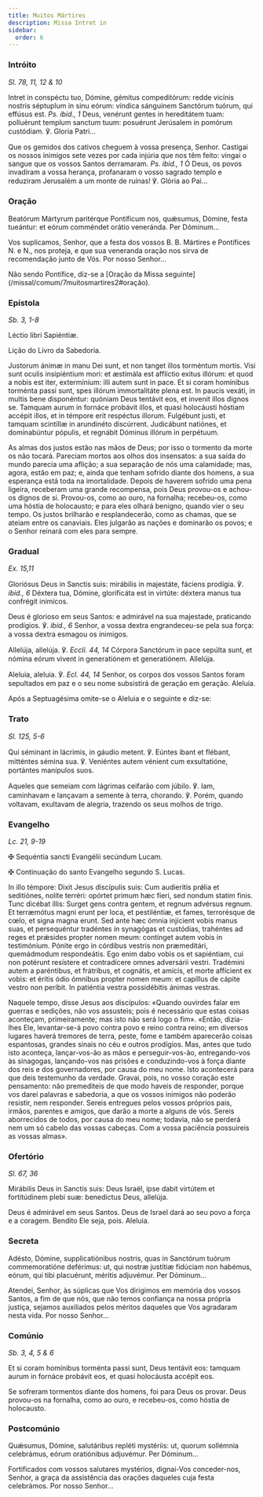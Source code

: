 ```yaml
---
title: Muitos Mártires
description: Missa Intret in
sidebar:
  order: 6
---
```


### Intróito

<em>Sl. 78, 11, 12 & 10</em>

<div class="side-by-side not-content">

Intret in conspéctu tuo, Dómine, gémitus compeditórum: redde vicínis nostris séptuplum in sinu eórum: víndica sánguinem Sanctórum tuórum, qui effúsus est. <em>Ps. ibid., 1</em> Deus, venérunt gentes in hereditátem tuam: polluérunt templum sanctum tuum: posuérunt Jerúsalem in pomórum custódiam. ℣. Gloria Patri...

Que os gemidos dos cativos cheguem à vossa presença, Senhor. Castigai os nossos inimigos sete vezes por cada injúria que nos têm feito: vingai o sangue que os vossos Santos derramaram. <em>Ps. ibid., 1</em> Ó Deus, os povos invadiram a vossa herança, profanaram o vosso sagrado templo e reduziram Jerusalém a um monte de ruínas! ℣. Glória ao Pai...

</div>

### Oração

<div class="side-by-side not-content">

Beatórum Mártyrum paritérque Pontíficum nos, quǽsumus, Dómine, festa tueántur: et eórum comméndet orátio veneránda. Per Dóminum...

Vos suplicamos, Senhor, que a festa dos vossos B. B. Mártires e Pontífices <span class="text-red-500">N.</span> e <span class="text-red-500">N.</span>, nos proteja, e que sua veneranda oração nos sirva de recomendação junto de Vós. Por nosso Senhor...

</div>

<aside>
  Não sendo Pontífice, diz-se a [Oração da Missa
  seguinte](/missal/comum/7muitosmartires2#oração).
</aside>

### Epístola

<em>Sb. 3, 1-8</em>

<div class="side-by-side not-content">

Léctio libri Sapiéntiæ.

Lição do Livro da Sabedoria.

Justorum ánimæ in manu Dei sunt, et non tanget illos torméntum mortis. Visi sunt oculis insipiéntium mori: et æstimála est afflíctio exitus illórum: et quod a nobis est iter, extermínium: illi autem sunt in pace. Et si coram homínibus torménta passi sunt, spes illórum immortalitáte plena est. In paucis vexáti, in multis bene disponéntur: quóniam Deus tentávit eos, et invenit illos dignos se. Tamquam aurum in fornáce probávit illos, et quasi holocáusti hóstiam accépit illos, et in témpore erit respéctus illorum. Fulgébunt justi, et tamquam scintíllæ in arundinéto discúrrent. Judicábunt natiónes, et dominabúntur pópulis, et regnábit Dóminus illórum in perpétuum.

As almas dos justos estão nas mãos de Deus; por isso o tormento da morte os não tocará. Pareciam mortos aos olhos dos insensatos: a sua saída do mundo parecia uma aflição; a sua separação de nós uma calamidade; mas, agora, estão em paz; e, ainda que tenham sofrido diante dos homens, a sua esperança está toda na imortalidade. Depois de haverem sofrido uma pena ligeira, receberam uma grande recompensa, pois Deus provou-os e achou-os dignos de si. Provou-os, como ao ouro, na fornalha; recebeu-os, como uma hóstia de holocausto; e para eles olhará benigno, quando vier o seu tempo. Os justos brilharão e resplandecerão, como as chamas, que se ateiam entre os canaviais. Eles julgarão as nações e dominarão os povos; e o Senhor reinará com eles para sempre.

</div>

### Gradual

<em>Ex. 15,11</em>

<div class="side-by-side not-content">

Gloriósus Deus in Sanctis suis: mirábilis in majestáte, fáciens prodígia. ℣. <em>ibid., 6</em> Déxtera tua, Dómine, glorificáta est in virtúte: déxtera manus tua confrégit inimícos.

Deus é glorioso em seus Santos: e admirável na sua majestade, praticando prodígios. ℣. <em>ibid., 6</em> Senhor, a vossa dextra engrandeceu-se pela sua força: a vossa dextra esmagou os inimigos.

Allelúja, allelúja. ℣. <em>Eccli. 44, 14</em> Córpora Sanctórum in pace sepúlta sunt, et nómina eórum vivent in generatiónem et generatiónem. Allelúja.

Aleluia, aleluia. ℣. <em>Ecl. 44, 14</em> Senhor, os corpos dos vossos Santos foram sepultados em paz e o seu nome subsistirá de geração em geração. Aleluia.

</div>

<aside>Após a Septuagésima omite-se o Aleluia e o seguinte e diz-se:</aside>

### Trato

<em>Sl. 125, 5-6</em>

<div class="side-by-side not-content">

Qui séminant in lácrimis, in gáudio metent. ℣. Eúntes ibant et flébant, mitténtes sémina sua. ℣. Veniéntes autem vénient cum exsultatióne, portántes manípulos suos.

Aqueles que semeiam com lágrimas ceifarão com júbilo. ℣. Iam, caminhavam e lançavam a semente à terra, chorando. ℣. Porém, quando voltavam, exultavam de alegria, trazendo os seus molhos de trigo.

</div>

### Evangelho

<em>Lc. 21, 9-19</em>

<div class="side-by-side not-content">

<span class="cross text-red-500">✠</span> Sequéntia sancti Evangélii secúndum Lucam.

<span class="cross text-red-500">✠</span> Continuação do santo Evangelho segundo S. Lucas.

In illo témpore: Dixit Jesus discípulis suis: Cum audieritis prǿlia et seditiónes, nolíte terréri: opórtet primum hæc fíeri, sed nondum statim finis. Tunc dicébat illis: Surget gens contra gentem, et regnum advérsus regnum. Et terræmótus magni erunt per loca, et pestiléntiæ, et fames, terrorésque de cœlo, et signa magna erunt. Sed ante hæc ómnia injícient vobis manus suas, et persequéntur tradéntes in synagógas et custódias, trahéntes ad reges et prǽsides propter nomen meum: contínget autem vobis in testimónium. Pónite ergo in córdibus vestris non præmeditári, quemádmodum respondeátis. Ego enim dabo vobis os et sapiéntiam, cui non potérunt resístere et contradícere omnes adversárii vestri. Tradémini autem a paréntibus, et frátribus, et cognátis, et amícis, et morte affícient ex vobis: et éritis ódio ómnibus propter nomen meum: et capíllus de cápite vestro non períbit. In patiéntia vestra possidébitis ánimas vestras.

Naquele tempo, disse Jesus aos discípulos: «Quando ouvirdes falar em guerras e sedições, não vos assusteis; pois é necessário que estas coisas aconteçam, primeiramente; mas isto não será logo o fim». «Então, dizia-lhes Ele, levantar-se-á povo contra povo e reino contra reino; em diversos lugares haverá tremores de terra, peste, fome e também aparecerão coisas espantosas, grandes sinais no céu e outros prodígios. Mas, antes que tudo isto aconteça, lançar-vos-ão as mãos e perseguir-vos-ão, entregando-vos às sinagogas, lançando-vos nas prisões e conduzindo-vos à força diante dos reis e dos governadores, por causa do meu nome. Isto acontecerá para que deis testemunho da verdade. Gravai, pois, no vosso coração este pensamento: não premediteis de que modo haveis de responder, porque vos darei palavras e sabedoria, a que os vossos inimigos não poderão resistir, nem responder. Sereis entregues pelos vossos próprios pais, irmãos, parentes e amigos, que darão a morte a alguns de vós. Sereis aborrecidos de todos, por causa do meu nome; todavia, não se perderá nem um só cabelo das vossas cabeças. Com a vossa paciência possuireis as vossas almas».

</div>

### Ofertório

<em>Sl. 67, 36</em>

<div class="side-by-side not-content">

Mirábilis Deus in Sanctis suis: Deus Israël, ipse dabit virtútem et fortitúdinem plebi suæ: benedíctus Deus, allelúja.

Deus é admirável em seus Santos. Deus de Israel dará ao seu povo a força e a coragem. Bendito Ele seja, pois. Aleluia.

</div>

### Secreta

<div class="side-by-side not-content">

Adésto, Dómine, supplicatiónibus nostris, quas in Sanctórum tuórum commemoratióne deférimus: ut, qui nostræ justítiæ fidúciam non habémus, eórum, qui tibi placuérunt, méritis adjuvémur. Per Dóminum...

Atendei, Senhor, às súplicas que Vos dirigimos em memória dos vossos Santos, a fim de que nós, que não temos confiança na nossa própria justiça, sejamos auxiliados pelos méritos daqueles que Vos agradaram nesta vida. Por nosso Senhor...

</div>

### Comúnio

<em>Sb. 3, 4, 5 & 6</em>

<div class="side-by-side not-content">

Et si coram homínibus torménta passi sunt, Deus tentávit eos: tamquam aurum in fornáce probávit eos, et quasi holocáusta accépit eos.

Se sofreram tormentos diante dos homens, foi para Deus os provar. Deus provou-os na fornalha, como ao ouro, e recebeu-os, como hóstia de holocausto.

</div>

### Postcomúnio

<div class="side-by-side not-content">

Quǽsumus, Dómine, salutáribus repléti mystériis: ut, quorum sollémnia celebrámus, eórum oratiónibus adjuvémur. Per Dóminum...

Fortificados com vossos salutares mystérios, dignai-Vos conceder-nos, Senhor, a graça da assistência das orações daqueles cuja festa celebrámos. Por nosso Senhor...

</div>
